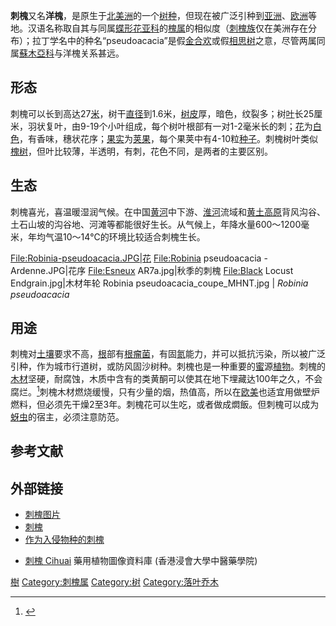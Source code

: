 {{ctm}}
{{Speciesbox
| name = 刺槐
| image = Robina9146.JPG
| image_width = 240px
| image_caption = 刺槐花
| divisio = [[被子植物门|被子植物门]]
| genus = Robinia
| species = pseudoacacia
| authority = [[Carolus_Linnaeus|L.]]
}}

'''刺槐'''又名'''洋槐'''，是原生于[[北美洲|北美洲]]的一个[[树|树]][[种|种]]，但现在被广泛引种到[[亚洲|亚洲]]、[[欧洲|欧洲]]等地。汉语名称取自其与同属[[蝶形花亚科|蝶形花亚科]]的[[槐属|槐属]]的相似度（[[刺槐族|刺槐族]]仅在美洲存在分布）；拉丁学名中的种名“pseudoacacia”是假[[金合欢属|金合欢]]或假[[相思树属|相思树]]之意，尽管两属同属[[蘇木亞科|蘇木亞科]]与洋槐关系甚远。

==形态==
刺槐可以长到高达27[[米_(單位)|米]]，树干[[直径|直径]]到1.6米，[[树皮|树皮]]厚，暗色，纹裂多；树[[叶|叶]]长25厘米，羽状复叶，由9-19个小叶组成，每个树叶根部有一对1-2毫米长的刺；[[花|花]]为[[白色|白色]]，有香味，穗状花序；[[果实|果实]]为[[荚果|荚果]]，每个果荚中有4-10粒[[种子|种子]]。刺槐树叶类似[[槐树|槐树]]，但叶比较薄，半透明，有刺，花色不同，是两者的主要区别。

==生态==
刺槐喜光，喜温暖湿润气候。在中国[[黄河|黄河]]中下游、[[淮河|淮河]]流域和[[黄土高原|黄土高原]]背风沟谷、土石山坡的沟谷地、河滩等都能很好生长。从气候上，年降水量600～1200毫米，年均气温10～14℃的环境比较适合刺槐生长。

<gallery>
File:Robinia-pseudoacacia.JPG|花
File:Robinia pseudoacacia - Ardenne.JPG|花序
File:Esneux AR7a.jpg|秋季的刺槐
File:Black Locust Endgrain.jpg|木材年轮
Robinia pseudoacacia_coupe_MHNT.jpg | ''Robinia pseudoacacia'' 
</gallery>

==用途==
刺槐对[[土壤|土壤]]要求不高，[[根|根]]部有[[根瘤菌|根瘤菌]]，有固[[氮|氮]]能力，并可以抵抗污染，所以被广泛引种，作为城市行道树，或防风固沙树种。刺槐也是一种重要的[[蜜|蜜]]源[[植物|植物]]。刺槐的[[木材|木材]]坚硬，耐腐蚀，木质中含有的类黄酮可以使其在地下埋藏达100年之久，不会腐烂。<ref name = " =bl">{{cite web
| title =Black Locust: A Multi-purpose Tree Species for Temperate Climates
| url =http://www.hort.purdue.edu/newcrop/proceedings1990/V1-278.html
| accessdate =2007-06-27
| archive-date =2020-11-20
| archive-url =https://web.archive.org/web/20201120111221/https://www.hort.purdue.edu/newcrop/proceedings1990/V1-278.html
| dead-url =no
}}</ref>刺槐木材燃烧缓慢，只有少量的烟，热值高，所以在[[欧洲|欧]][[美洲|美]]也适宜用做壁炉燃料，但必须先干燥2至3年。刺槐花可以生吃，或者做成燜飯。但刺槐可以成为[[蚜虫|蚜虫]]的宿主，必须注意防范。

==参考文献==
{{reflist}}

==外部链接==
*[https://web.archive.org/web/20080512151958/http://www.cas.vanderbilt.edu/bioimages/species/frame/rops.htm 刺槐图片]
*[http://www.na.fs.fed.us/pubs/silvics_manual/volume_2/robinia/pseudoacacia.htm 刺槐] {{Wayback|url=http://www.na.fs.fed.us/pubs/silvics_manual/volume_2/robinia/pseudoacacia.htm |date=20160508015647 }}
*[http://www.nps.gov/plants/ALIEN/fact/rops1.htm 作为入侵物种的刺槐] {{Wayback|url=http://www.nps.gov/plants/ALIEN/fact/rops1.htm |date=20170514233353 }} 
* {{zh-hant}}{{en}} [http://libproject.hkbu.edu.hk/was40/detail?lang=ch&channelid=1288&searchword=herb_id=D00572 刺槐 Cihuai] {{Wayback|url=http://libproject.hkbu.edu.hk/was40/detail?lang=ch&channelid=1288&searchword=herb_id=D00572 |date=20200610043219 }} 藥用植物圖像資料庫 (香港浸會大學中醫藥學院)

{{commons|Robinia pseudoacacia|Black locust}}

{{Authority control}}
{{Taxonbar|from=Q157417}}
[[Category:藥用植物|樹]]
[[Category:刺槐属|Category:刺槐属]]
[[Category:树|Category:树]]
[[Category:落叶乔木|Category:落叶乔木]]